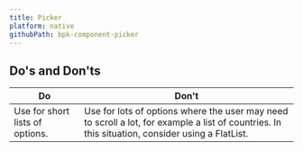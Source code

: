 ```yaml
---
title: Picker
platform: native
githubPath: bpk-component-picker
---
```



## Do's and Don'ts

| Do | Don't |
| ----------- | ----------- |
| Use for short lists of options. | Use for lots of options where the user may need to scroll a lot, for example a list of countries. In this situation, consider using a FlatList. |

<Readme />
